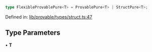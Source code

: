 ```ts
type FlexibleProvablePure<T> = ProvablePure<T> | StructPure<T>;
```

Defined in: [lib/provable/types/struct.ts:47](https://github.com/o1-labs/o1js/blob/46b9772d07785397c4bd76a102bc9f6730d321bb/src/lib/provable/types/struct.ts#L47)

## Type Parameters

• **T**
